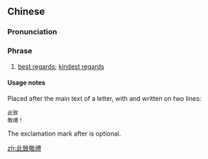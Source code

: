 ==Chinese==
{{zh-forms|s=此致敬礼|type=22}}

===Pronunciation===
{{zh-pron
|m=cǐzhì jìnglǐ
|cat=ph
}}

===Phrase===
{{zh-phrase}}

# [[best regards]]; [[kindest regards]]

====Usage notes====
Placed after the main text of a letter, with {{lang|zh|此致}} and {{lang|zh|敬禮}} written on two lines:
<pre>
此致
敬禮！
</pre>

The exclamation mark after {{lang|zh|敬禮}} is optional.

[[zh:此致敬禮]]